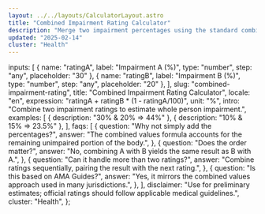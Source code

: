 ```yaml
---
layout: ../../layouts/CalculatorLayout.astro
title: "Combined Impairment Rating Calculator"
description: "Merge two impairment percentages using the standard combined values formula."
updated: "2025-02-14"
cluster: "Health"
---
```



  inputs: [
    { name: "ratingA", label: "Impairment A (%)", type: "number", step: "any", placeholder: "30" },
    { name: "ratingB", label: "Impairment B (%)", type: "number", step: "any", placeholder: "20" },
  ],
  slug: "combined-impairment-rating",
  title: "Combined Impairment Rating Calculator",
  locale: "en",
  expression: "ratingA + ratingB * (1 - ratingA/100)",
  unit: "%",
  intro: "Combine two impairment ratings to estimate whole person impairment.",
  examples: [
    { description: "30% & 20% ⇒ 44%" },
    { description: "10% & 15% ⇒ 23.5%" },
  ],
  faqs: [
    {
      question: "Why not simply add the percentages?",
      answer: "The combined values formula accounts for the remaining unimpaired portion of the body.",
    },
    {
      question: "Does the order matter?",
      answer: "No, combining A with B yields the same result as B with A.",
    },
    {
      question: "Can it handle more than two ratings?",
      answer: "Combine ratings sequentially, pairing the result with the next rating.",
    },
    {
      question: "Is this based on AMA Guides?",
      answer: "Yes, it mirrors the combined values approach used in many jurisdictions.",
    },
  ],
  disclaimer: "Use for preliminary estimates; official ratings should follow applicable medical guidelines.",
  cluster: "Health",
};

<Calculator schema={schema} />

